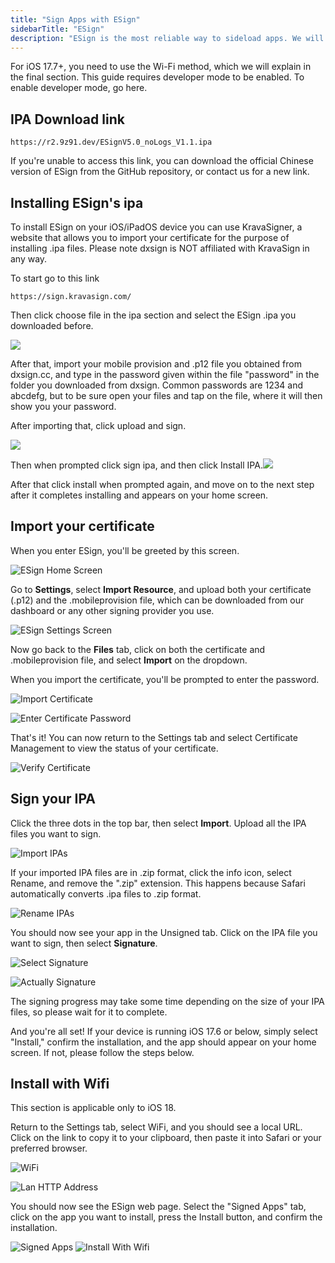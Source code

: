 ```yaml
---
title: "Sign Apps with ESign"
sidebarTitle: "ESign"
description: "ESign is the most reliable way to sideload apps. We will provide a download link for a No-Logs version of ESign so you can get started right away."
---
```


<Note>
  For iOS 17.7+, you need to use the Wi-Fi method, which we will
  explain in the final section.
</Note>

<Warning>
  This guide requires developer mode to be enabled. To enable developer mode, go here.
</Warning>

## IPA Download link

```
https://r2.9z91.dev/ESignV5.0_noLogs_V1.1.ipa
```

<Info>
  If you're unable to access this link, you can download the official Chinese
  version of ESign from the GitHub repository, or contact us for a new link.
</Info>

## Installing ESign's ipa

To install ESign on your iOS/iPadOS device you can use KravaSigner, a website that allows you to import your certificate for the purpose of installing .ipa files. Please note dxsign is NOT affiliated with KravaSign in any way.

To start go to this link

```
https://sign.kravasign.com/
```

Then click choose file in the ipa section and select the ESign .ipa you downloaded before.

![](/choosefile.png)

After that, import your mobile provision and .p12 file you obtained from dxsign.cc, and type in the password given within the file "password" in the folder you downloaded from dxsign. Common passwords are 1234 and abcdefg, but to be sure open your files and tap on the file, where it will then show you your password.

After importing that, click upload and sign.

![](/uploadandsign.png)

Then when prompted click sign ipa, and then click Install IPA.![](/install.png)

After that click install when prompted again, and move on to the next step after it completes installing and appears on your home screen.

## Import your certificate

When you enter ESign, you'll be greeted by this screen.

![ESign Home Screen](/images/esign/home_screen.png)

Go to **Settings**, select **Import Resource**, and upload both your certificate (.p12) and the .mobileprovision file, which can be downloaded from our dashboard or any other signing provider you use.

![ESign Settings Screen](/images/esign/settings_screen.jpeg)

Now go back to the **Files** tab, click on both the certificate and .mobileprovision file, and select **Import** on the dropdown.

<Info>
  When you import the certificate, you'll be prompted to enter the password.
</Info>

![Import Certificate](/images/esign/import_certificate.jpeg)

![Enter Certificate Password](/images/esign/certificate_password.jpeg)

That's it! You can now return to the Settings tab and select Certificate Management to view the status of your certificate.

![Verify Certificate](/images/esign/verify_certificate.jpeg)

## Sign your IPA

Click the three dots in the top bar, then select **Import**. Upload all the IPA files you want to sign.

![Import IPAs](/images/esign/import.jpeg)

If your imported IPA files are in .zip format, click the info icon, select Rename, and remove the ".zip" extension. This happens because Safari automatically converts .ipa files to .zip format.

![Rename IPAs](/images/esign/rename_ipa.jpeg)

You should now see your app in the Unsigned tab. Click on the IPA file you want to sign, then select **Signature**.

![Select Signature](/images/esign/select_signature.jpeg)

![Actually Signature](/images/esign/signature.jpeg)

The signing progress may take some time depending on the size of your IPA files, so please wait for it to complete.

And you're all set! If your device is running iOS 17.6 or below, simply select "Install," confirm the installation, and the app should appear on your home screen. If not, please follow the steps below.

## Install with Wifi

<Warning>This section is applicable only to iOS 18.</Warning>

Return to the Settings tab, select WiFi, and you should see a local URL. Click on the link to copy it to your clipboard, then paste it into Safari or your preferred browser.

![WiFi](/images/esign/WiFi.jpeg)

![Lan HTTP Address](/images/esign/lan_address.jpeg)

You should now see the ESign web page. Select the "Signed Apps" tab, click on the app you want to install, press the Install button, and confirm the installation.

![Signed Apps](/images/esign/signed_apps.jpeg)
![Install With Wifi](/images/esign/install_with_wifi.jpeg)